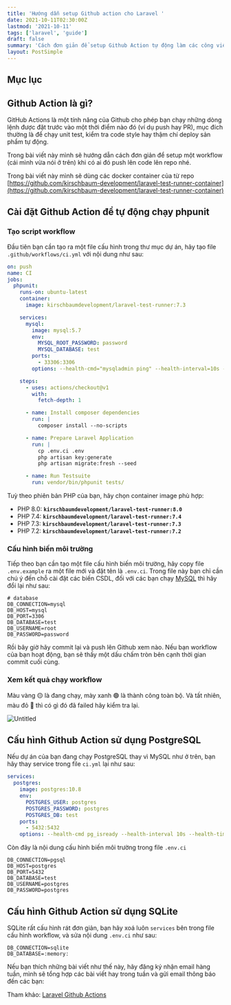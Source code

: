 ```yaml
---
title: 'Hướng dẫn setup Github action cho Laravel '
date: 2021-10-11T02:30:00Z
lastmod: '2021-10-11'
tags: ['laravel', 'guide']
draft: false
summary: 'Cách đơn giản để setup Github Action tự động làm các công việc  chạy unit test, kiểm tra code style hay thậm chí deploy sản phẩm tự động khi bạn push code lên Github.'
layout: PostSimple
---
```


## Mục lục

<TOCInline toc={props.toc} exclude="Mục lục" toHeading={3} />

## Github Action là gì?

GitHub Actions là một tính năng của Github cho phép bạn chạy những dòng lệnh được đặt trước vào một thời điểm nào đó (ví dụ push hay PR), mục đích thường là để chạy unit test, kiểm tra code style hay thậm chí deploy sản phẩm tự động.

Trong bài viết này mình sẽ hướng dẫn cách đơn giản để setup một workflow (cái mình vừa nói ở trên) khi có ai đó push lên code lên repo nhé.

Trong bài viết này mình sẽ dùng các docker container của từ repo [https://github.com/kirschbaum-development/laravel-test-runner-container](https://github.com/kirschbaum-development/laravel-test-runner-container)

## Cài đặt Github Action để tự động chạy phpunit

### Tạo script workflow

Đầu tiên bạn cần tạo ra một file cấu hình trong thư mục dự án, hãy tạo file `.github/workflows/ci.yml` với nội dung như sau:

```yaml {7,9-17} showLineNumbers
on: push
name: CI
jobs:
  phpunit:
    runs-on: ubuntu-latest
    container:
      image: kirschbaumdevelopment/laravel-test-runner:7.3

    services:
      mysql:
        image: mysql:5.7
        env:
          MYSQL_ROOT_PASSWORD: password
          MYSQL_DATABASE: test
        ports:
          - 33306:3306
        options: --health-cmd="mysqladmin ping" --health-interval=10s --health-timeout=5s --health-retries=3

    steps:
      - uses: actions/checkout@v1
        with:
          fetch-depth: 1

      - name: Install composer dependencies
        run: |
          composer install --no-scripts

      - name: Prepare Laravel Application
        run: |
          cp .env.ci .env
          php artisan key:generate
          php artisan migrate:fresh --seed

      - name: Run Testsuite
        run: vendor/bin/phpunit tests/
```

Tuỳ theo phiên bản PHP của bạn, hãy chọn container image phù hợp:

- PHP 8.0: **`kirschbaumdevelopment/laravel-test-runner:8.0`**
- PHP 7.4: **`kirschbaumdevelopment/laravel-test-runner:7.4`**
- PHP 7.3: **`kirschbaumdevelopment/laravel-test-runner:7.3`**
- PHP 7.2: **`kirschbaumdevelopment/laravel-test-runner:7.2`**

### Cấu hình biến môi trường

Tiếp theo bạn cần tạo một file cấu hình biến môi trường, hãy copy file `.env.example` ra một file mới và đặt tên là `.env.ci`. Trong file này bạn chỉ cần chú ý đến chỗ cài đặt các biến CSDL, đối với các bạn chạy [MySQL](https://heliotech.me/blog/connect-laravel-with-mysql) thì hãy đổi lại như sau:

```{} showLineNumbers
# database
DB_CONNECTION=mysql
DB_HOST=mysql
DB_PORT=3306
DB_DATABASE=test
DB_USERNAME=root
DB_PASSWORD=password
```

Rồi bây giờ hãy commit lại và push lên Github xem nào. Nếu bạn workflow của bạn hoạt động, bạn sẽ thấy một dấu chấm tròn bên cạnh thời gian commit cuối cùng.

### Xem kết quả chạy workflow

Màu vàng 🟡 là đang chạy, mày xanh 🟢 là thành công toàn bộ. Và tất nhiên, màu đỏ 🔴 thì có gì đó đã failed hãy kiểm tra lại.

![Untitled](/posts/setup-github-action-for-unittest/1.png)

## Cấu hình Github Action sử dụng PostgreSQL

Nếu dự án của bạn đang chạy PostgreSQL thay vì MySQL như ở trên, bạn hãy thay service trong file `ci.yml` lại như sau:

```yaml showLineNumbers
services:
  postgres:
    image: postgres:10.8
    env:
      POSTGRES_USER: postgres
      POSTGRES_PASSWORD: postgres
      POSTGRES_DB: test
    ports:
      - 5432:5432
    options: --health-cmd pg_isready --health-interval 10s --health-timeout 5s --health-retries 5
```

Còn đây là nội dung cấu hình biến môi trường trong file `.env.ci`

```{} showLineNumbers
DB_CONNECTION=pgsql
DB_HOST=postgres
DB_PORT=5432
DB_DATABASE=test
DB_USERNAME=postgres
DB_PASSWORD=postgres
```

## Cấu hình Github Action sử dụng SQLite

SQLite rất cấu hình rát đơn giản, bạn hãy xoá luôn `services` bên trong file cấu hình workflow, và sửa nội dung `.env.ci` như sau:

```{} showLineNumbers
DB_CONNECTION=sqlite
DB_DATABASE=:memory:
```

Nếu bạn thích những bài viết như thế này, hãy đăng ký nhận email hàng tuần, mình sẽ tổng hợp các bài viết hay trong tuần và gửi email thông báo đến các bạn:

<BlogNewsletterForm title="Đăng ký nhận thông báo" />

Tham khảo: [Laravel Github Actions](https://laravel-news.com/laravel-github-actions)
